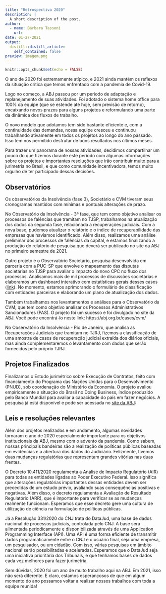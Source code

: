 ```yaml
---
title: "Retrospectiva 2020"
description: |
  A short description of the post.
author:
  - name: Bárbara Tassoni
    url: 
date: 01-27-2021
output:
  distill::distill_article:
    self_contained: false
preview: imagem.png
---
```



```r
knitr::opts_chunk$set(echo = FALSE)
```


O ano de 2020 foi extremamente atípico, e 2021 ainda mantém os reflexos da situação crítica que temos enfrentado com a pandemia de Covid-19.  

Logo no começo, a ABJ passou por um período de adaptação e replanejamento de suas atividades. Foi adotado o sistema home office para 100% da equipe (que se estende até hoje, sem previsão de retorno), encaixando novos prazos para alguns projetos e reformulando uma parte da dinâmica dos fluxos de trabalho.

O novo modelo que adotamos tem sido bastante eficiente e, com a continuidade das demandas, nossa equipe cresceu e continuou trabalhando ativamente em todos os projetos ao longo do ano passado. Isso tem nos permitido desfrutar de bons resultados nos últimos meses.

Para trazer um panorama de nossas atividades, decidimos compartilhar um pouco do que fizemos durante este período com algumas informações sobre os projetos e importantes resoluções que irão contribuir muito para a jurimetria no Brasil, e que como comunidade incentivadora, temos muito orgulho de ter participado dessas decisões. 

## Observatórios

Os observatórios da Insolvência (fase 3), Societário e CVM tiveram seus cronogramas mantidos com mínimas e pontuais alterações de prazo. 

No Observatório da Insolvência - 3ª fase, que tem como objetivo analisar os processos de falências que tramitam no TJSP, trabalhamos na atualização dos dados da segunda fase, relacionada a recuperações judiciais. Com a nova base, pudemos atualizar o relatório e o índice de recuperabilidade das empresas que havíamos identificado. 
Além disso, realizamos uma análise preliminar dos processos de falências da capital, e estamos finalizando a produção do relatório de pesquisa que deverá ser publicado no site da ABJ no primeiro semestre de 2021. 

Outro projeto é o Observatório Societário, pesquisa desenvolvida em parceria com a PUC-SP que envolve o mapeamento das disputas societárias no TJSP para avaliar o impacto do novo CPC no fluxo dos processos. Analisamos mais de mil processos de discussões societárias e elaboramos um dashboard interativo com estatísticas gerais desses casos ([link](https://abjur.github.io/obsoc)). No momento, estamos aprimorando o formulário de classificação com entidades parceiras e elaborando um plano de atualização dos dados.

Também trabalhamos nos levantamentos e análises para o Observatório da CVM, que tem como objetivo analisar os Processos Administrativos Sancionadores (PAS). O projeto foi um sucesso e foi divulgado no site da ABJ. Você pode encontrá-lo neste link: https://abj.org.br/cases/cvm/

No Observatório da Insolvência - Rio de Janeiro, que analisa as Recuperações Judiciais que tramitam no TJRJ, fizemos a classificação de uma amostra de casos de recuperação judicial extraída dos diários oficiais, mas ainda complementaremos o levantamento com dados que serão fornecidos pelo próprio TJRJ.


## Projetos Finalizados

Finalizamos o Estudo jurimétrico sobre Execução de Contratos, feito com financiamento do Programa das Nações Unidas para o Desenvolvimento (PNUD), sob coordenação do Ministério da Economia. O projeto avaliou empiricamente a situação do Brasil no Doing Business, índice produzido pelo Banco Mundial para avaliar a capacidade do país em fazer negócios. A pesquisa já está disponível e pode ser acessada no [site da ABJ](https://abj.org.br/cases/estudo-jurimetrico-sobre-execucao-de-contratos/):


## Leis e resoluções relevantes 

Além dos projetos realizados e em andamento, algumas novidades tornaram o ano de 2020 especialmente importante para os objetivos institucionais da ABJ, mesmo com o advento da pandemia. Como sabem, nossas principais bandeiras são a realização de políticas públicas baseadas em evidências e a abertura dos dados do Judiciário. Felizmente, tivemos duas mudanças regulatórias que representam grandes vitórias nas duas frentes. 

O Decreto 10.411/2020 regulamenta a Análise de Impacto Regulatório (AIR) para todas as entidades ligadas ao Poder Executivo Federal. Isso significa que alterações regulatórias importantes dessas entidades devem ser precedidas de um estudo prévio, avaliando suas consequências positivas e negativas. Além disso, o decreto regulamenta a Avaliação de Resultado Regulatório (ARR), que é importante para verificar se as mudanças realmente funcionam. Esperamos que esse decreto gere uma cultura de utilização de ciência na formulação de políticas públicas.

Já a Resolução 331/2020 do CNJ trata do DataJud, uma base de dados nacional de processos judiciais, controlada pelo CNJ. A base será alimentada periodicamente e disponibilizada através de uma Application Programming Interface (API). Uma API é uma forma eficiente de transmitir dados programaticamente entre o CNJ e o usuário final, seja uma empresa, um pesquisador, ou um cidadão. Com isso, várias pesquisas em âmbito nacional serão possibilitadas e aceleradas. Esperamos que o DataJud seja uma iniciativa prioritária dos Tribunais, e que tenhamos bases de dados cada vez melhores para fazer jurimetria.

Sem dúvidas, 2020 foi um ano de muito trabalho aqui na ABJ. Em 2021, isso não será diferente. E claro, estamos esperançosos de que em algum momento do ano possamos voltar a realizar nossos trabalhos com toda a equipe reunida! 

